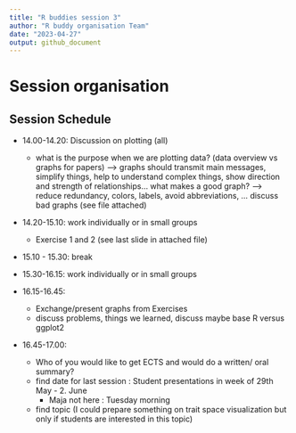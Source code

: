 ```yaml
---
title: "R buddies session 3"
author: "R buddy organisation Team"
date: "2023-04-27"
output: github_document
---
```


# Session organisation

## Session Schedule

- 14.00-14.20: Discussion on plotting (all)
  - what is the purpose when we are plotting data? (data overview vs graphs for papers)
    --> graphs should transmit main messages, simplify things, help to understand complex things, show direction and strength of relationships...
    what makes a good graph? --> reduce redundancy, colors, labels, avoid abbreviations, ...
    discuss bad graphs (see file attached)

- 14.20-15.10: work individually or in small groups
    - Exercise 1 and 2 (see last slide in attached file)

- 15.10 - 15.30: break

- 15.30-16.15: work individually or in small groups

- 16.15-16.45: 
  - Exchange/present graphs from Exercises
  - discuss problems, things we learned, discuss maybe base R versus ggplot2

- 16.45-17.00:
  - Who of you would like to get ECTS and would do a written/ oral summary?
  - find date for last session : Student presentations in week of 29th May - 2. June
      - Maja not here : Tuesday morning
  - find topic (I could prepare something on trait space visualization but only if students are interested in this topic)

